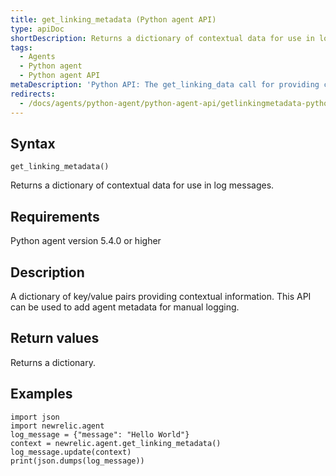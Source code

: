 ```yaml
---
title: get_linking_metadata (Python agent API)
type: apiDoc
shortDescription: Returns a dictionary of contextual data for use in log messages.
tags:
  - Agents
  - Python agent
  - Python agent API
metaDescription: 'Python API: The get_linking_data call for providing contextual information for reported data.'
redirects:
  - /docs/agents/python-agent/python-agent-api/getlinkingmetadata-python-agent-api
---
```


## Syntax

```
get_linking_metadata()
```

Returns a dictionary of contextual data for use in log messages.

## Requirements

Python agent version 5.4.0 or higher

## Description

A dictionary of key/value pairs providing contextual information. This API can be used to add agent metadata for manual logging.

## Return values

Returns a dictionary.

## Examples

```
import json
import newrelic.agent
log_message = {"message": "Hello World"}
context = newrelic.agent.get_linking_metadata()
log_message.update(context)
print(json.dumps(log_message))
```
